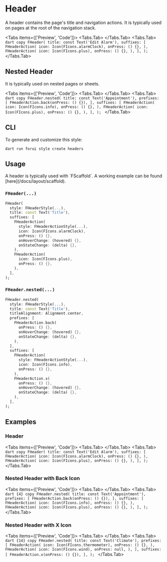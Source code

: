 
# Header

A header contains the page's title and navigation actions.
It is typically used on pages at the root of the navigation stack.

<LinkBadgeGroup>
    <LinkBadge label="API Reference" href="https://pub.dev/documentation/forui/latest/forui.widgets.header/"/>
</LinkBadgeGroup>

<Tabs items={['Preview', 'Code']}>
  <Tabs.Tab>
    <Widget name='header'/>
  </Tabs.Tab>
  <Tabs.Tab>
        ```dart copy
        FHeader(
          title: const Text('Edit Alarm'),
          suffixes: [
            FHeaderAction(
              icon: Icon(FIcons.alarmClock),
              onPress: () {},
            ),
            FHeaderAction(
              icon: Icon(FIcons.plus),
              onPress: () {},
            ),
          ],
        );
        ```
  </Tabs.Tab>
</Tabs>

## Nested Header

It is typically used on nested pages or sheets.

<Tabs items={['Preview', 'Code']}>
    <Tabs.Tab>
        <Widget name='header' variant='nested'/>
    </Tabs.Tab>
    <Tabs.Tab>
        ```dart copy
        FHeader.nested(
          title: const Text('Appointment'),
          prefixes: [
            FHeaderAction.back(onPress: () {}),
          ],
          suffixes: [
            FHeaderAction(
              icon: Icon(FIcons.info),
              onPress: () {},
            ),
            FHeaderAction(
              icon: Icon(FIcons.plus),
              onPress: () {},
            ),
          ],
        );
        ```
    </Tabs.Tab>
</Tabs>

## CLI

To generate and customize this style:

```shell copy
dart run forui style create headers 
```

## Usage

<Callout type="info">
    A header is typically used with `FScaffold`. A working example can be found [here](/docs/layout/scaffold).
</Callout>

### `FHeader(...)`

```dart copy
FHeader(
  style: FHeaderStyle(...),
  title: const Text('Title'),
  suffixes: [
    FHeaderAction(
      style: FHeaderActionStyle(...),
      icon: Icon(FIcons.alarmClock),
      onPress: () {},
      onHoverChange: (hovered) {},
      onStateChange: (delta) {},
    ),
    FHeaderAction(
      icon: Icon(FIcons.plus),
      onPress: () {},
    ),
  ],
);
```

### `FHeader.nested(...)`

```dart copy
FHeader.nested(
  style: FHeaderStyle(...),
  title: const Text('Title'),
  titleAlignment: Alignment.center,
  prefixes: [
    FHeaderAction.back(
      onPress: () {},
      onHoverChange: (hovered) {},
      onStateChange: (delta) {},
    ),
  ],
  suffixes: [
    FHeaderAction(
      style: FHeaderActionStyle(...),
      icon: Icon(FIcons.info),
      onPress: () {},
    ),
    FHeaderAction.x(
      onPress: () {},
      onHoverChange: (hovered) {},
      onStateChange: (delta) {},
    ),
  ],
);
```

## Examples

### Header

<Tabs items={['Preview', 'Code']}>
  <Tabs.Tab>
    <Widget name='header'/>
  </Tabs.Tab>
  <Tabs.Tab>
        ```dart copy
        FHeader(
          title: const Text('Edit Alarm'),
          suffixes: [
            FHeaderAction(
              icon: Icon(FIcons.alarmClock),
              onPress: () {},
            ),
            FHeaderAction(
              icon: Icon(FIcons.plus),
              onPress: () {},
            ),
          ],
        );
        ```
  </Tabs.Tab>
</Tabs>

### Nested Header with Back Icon

<Tabs items={['Preview', 'Code']}>
  <Tabs.Tab>
    <Widget name='header' variant='nested' />
  </Tabs.Tab>
  <Tabs.Tab>
        ```dart {4} copy
        FHeader.nested(
          title: const Text('Appointment'),
          prefixes: [
            FHeaderAction.back(onPress: () {}),
          ],
          suffixes: [
            FHeaderAction(
              icon: Icon(FIcons.info),
              onPress: () {},
            ),
            FHeaderAction(
              icon: Icon(FIcons.plus),
              onPress: () {},
            ),
          ],
        );
        ```
  </Tabs.Tab>
</Tabs>

### Nested Header with X Icon

<Tabs items={['Preview', 'Code']}>
  <Tabs.Tab>
    <Widget name='header' variant='nested-x' />
  </Tabs.Tab>
  <Tabs.Tab>
        ```dart {14} copy
        FHeader.nested(
          title: const Text('Climate'),
          prefixes: [
            FHeaderAction(
              icon: Icon(FIcons.thermometer),
              onPress: () {},
            ),
            FHeaderAction(
              icon: Icon(FIcons.wind),
              onPress: null,
            ),
          ],
          suffixes: [
            FHeaderAction.x(onPress: () {}),
          ],
        );
        ```
  </Tabs.Tab>
</Tabs>
